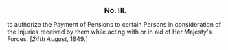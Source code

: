 <center><big>'''No. III.'''</big></center>

{{law-pAct-t
 | short    = No. III.
}}

{{sc|An Ordinance}} to authorize the Payment of Pensions to certain Persons in consideration of the Injuries received by them while acting with or in aid of Her Majesty's Forces. [''24th August'', 1849.]
